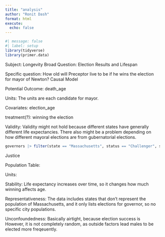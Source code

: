 ```yaml
---
title: "analysis"
author: "Ronit Dash"
format: html
execute:
  echo: false
---
```


```r
#| message: false
#| label: setup
library(tidyverse)
library(primer.data)
```
Subject: Longevity
Broad Question: Election Results and Lifespan

Specific question: How old will Preceptor live to be if he wins the election for mayor of Newton?
Causal Model

Potential Outcome: death_age

Units: The units are each candidate for mayor.

Covariates: election_age

treatment(?): winning the election 

Validity: Validity might not hold because different states have generally different life expectancies. There also might be a problem depending on how different mayoral elections are from gubernatorial elections.

```r
governors |> filter(state == "Massachusetts", status == "Challenger", sex == "Female")
```

Justice

Population Table: 

Units: 


Stability: Life expectancy increases over time, so it changes how much winning affects age.

Representativeness: The data includes states that don't represent the population of Massachusetts, and it only lists elections for governor, so no specific city populations.

Unconfoundedness: Basically airtight, because election success is However, it is not completely random, as outside factors lead males to be elected more freqeuently.

